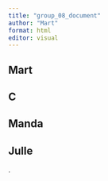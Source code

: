 ```yaml
---
title: "group_08_document"
author: "Mart"
format: html
editor: visual
---
```


## Mart

## C

## Manda

## Julle

.
